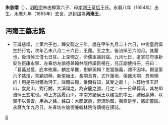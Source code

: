 '''朱慈熠'''（{{bd|1654年||1655年|catIdx=Z朱}}），[[明昭宗|明昭宗]]朱由榔第六子、母[[王皇后_(明昭宗)|孝剛王皇后]]王氏。永曆八年（1654年）出生，永曆九年（1655年）去世，追封諡為'''沔殤王'''。
== 沔殤王墓志銘 ==
* 王諱慈熠，上第六子也，蹕安龍之三年，歲在甲午九月二十六日，中宮皇后誕生於行宮，次年乙未八月二十六日，王薨。王之生，後涪悼王六閱月。其薨也，後涪悼王僅七日耳。上深憫之，命儒臣議封諡。九月七日，遣掌前府事新安伯臣康永寧、左春坊左諭德兼翰林院侍讀臣楊在，充正副使持冊，冊曰：「葛藟滋蔓，庇本攸庸，麟定早摧，樹屏奚賴？恩當揆義，禮不因年。爾皇第六子慈熠，秀穎初萌，新型始出，長期長育，式作藩垣，傷哉未期，忽焉殞折！用是冊封爾為沔王，諡爾曰殤，惟爾有知，其受之哉！」卜葬地惟玉屏山，食兆山，對行闕，大溪環之，為安龍之勝，月之二十一日舉葬焉，其左即涪悼王玄宅也。時上方跋履山川，率南方諸侯王以建瓴於中土，禮傲贏博，以賢不以貴雲。用為之銘，銘曰：大麓獻毹，澄流酌瓢，夷裔是孚，慈即靈區。 永曆九年九月日。左春坊左諭德兼翰林院侍讀楊在謹誌。

{{明朝人物小作品}}

[[Category:明昭宗皇子|6]]